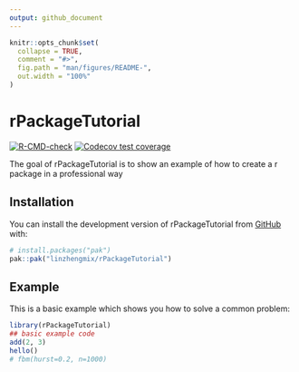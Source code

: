 ```yaml
---
output: github_document
---
```


<!-- README.md is generated from README.Rmd. Please edit that file -->

```r
knitr::opts_chunk$set(
  collapse = TRUE,
  comment = "#>",
  fig.path = "man/figures/README-",
  out.width = "100%"
)
```

# rPackageTutorial

<!-- badges: start -->
[![R-CMD-check](https://github.com/linzhengmix/rPackageTutorial/actions/workflows/R-CMD-check.yaml/badge.svg)](https://github.com/linzhengmix/rPackageTutorial/actions/workflows/R-CMD-check.yaml)
[![Codecov test coverage](https://codecov.io/gh/linzhengmix/rPackageTutorial/graph/badge.svg)](https://app.codecov.io/gh/linzhengmix/rPackageTutorial)
<!-- badges: end -->

The goal of rPackageTutorial is to show an example of how to create a r package in a professional way

## Installation

You can install the development version of rPackageTutorial from [GitHub](https://github.com/) with:

``` r
# install.packages("pak")
pak::pak("linzhengmix/rPackageTutorial")
```

## Example

This is a basic example which shows you how to solve a common problem:

```r
library(rPackageTutorial)
## basic example code
add(2, 3)
hello()
# fbm(hurst=0.2, n=1000)
```
